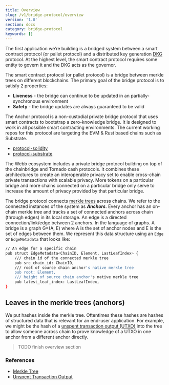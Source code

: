 ```yaml
---
title: Overview
slug: /v1/bridge-protocol/overview
version: '1.0'
section: docs
category: bridge-protocol
keywords: []
---
```


The first application we’re building is a bridged system between a smart contract protocol (or pallet protocol) 
and a distributed key generation [DKG](https://en.wikipedia.org/wiki/Distributed_key_generation) protocol.
At the highest level, the smart contract protocol requires some entity to govern it and the DKG acts as the
governor.

The smart contract protocol (or pallet protocol) is a bridge between merkle trees on different blockchains.
The primary goal of the bridge protocol is to satisfy 2 properties:

- **Liveness** - the bridge can continue to be updated in an partially-synchronous environment
- **Safety** - the bridge updates are always guaranteed to be valid

The Anchor protocol is a non-custodial private bridge protocol that uses smart contracts to bootstrap a 
zero-knowledge bridge. It is designed to work in all possible smart contracting environments. The current
working repos for this protocol are targeting the EVM & Rust based chains such as Substrate.

- [protocol-solidity](https://github.com/webb-tools/protocol-solidity)
- [protocol-substrate](https://github.com/webb-tools/protocol-substrate)

The Webb ecosystem includes a private bridge protocol building on top of the chainbridge and Tornado cash protocols.
It combines these architectures to create an interoperable privacy set to enable cross-chain private transactions 
with scalable privacy. More tokens on a particular bridge and more chains connected on a particular bridge only
serve to increase the amount of privacy provided by that particular bridge.

The bridge protocol connects [merkle trees](https://en.wikipedia.org/wiki/Merkle_tree) across chains. We refer to
the connected instances of the system as ***Anchors***. Every anchor has an on-chain merkle tree and tracks a set 
of connected anchors across chain (through edges) in its local storage. An edge is a directed connection/link/edge
between 2 anchors. In the language of graphs. A bridge is a graph G=(A, E) where A is the set of anchor nodes and
E is the set of edges between them. We represent this data structure using an `Edge` or `EdgeMetadata` that looks 
like:

```bash
// An edge for a specific chain
pub struct EdgeMetadata<ChainID, Element, LastLeafIndex> {
	/// chain id of the connected merkle tree
	pub src_chain_id: ChainID,
	/// root of source chain anchor's native merkle tree
	pub root: Element,
	/// height of source chain anchor's native merkle tree
	pub latest_leaf_index: LastLeafIndex,
}
```

## Leaves in the merkle trees (anchors)

We put hashes inside the merkle tree. Oftentimes these hashes are hashes of structured data that is relevant for
an end-user application. For example, we might be the hash of a [unspent transaction output (UTXO)](https://en.wikipedia.org/wiki/Unspent_transaction_output)
into the tree to allow someone across chain to prove knowledge of a UTXO in one anchor from a different anchor
directly.

> TODO finish overview section 

### References

- [Merkle Tree](https://en.wikipedia.org/wiki/Merkle_tree)
- [Unspent Transaction Output](https://en.wikipedia.org/wiki/Unspent_transaction_output)
